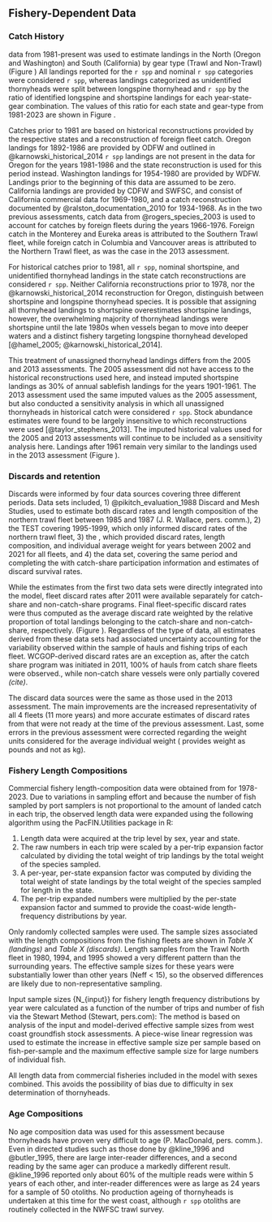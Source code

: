 ## Fishery-Dependent Data

### Catch History 
\Gls{pacfin} data from 1981-present was used to estimate landings in the North (Oregon and Washington) and South (California) by gear type (Trawl and Non-Trawl) (Figure \ref{fig:catch_hist}) All landings reported for the `r spp` and nominal `r spp` categories were considered `r spp`, whereas landings categorized as unidentified thornyheads were split between longspine thornyhead and `r spp` by the ratio of identified longspine and shortspine landings for each year-state-gear combination. The values of this ratio for each state and gear-type from 1981-2023 are shown in Figure \ref{fig:thornyhead-ratio}. 

Catches prior to 1981 are based on historical reconstructions provided by the respective states and a reconstruction of foreign fleet catch. Oregon landings for 1892-1986 are provided by ODFW and outlined in @karnowski_historical_2014 `r spp` landings are not present in the \gls{pacfin} data for Oregon for the years 1981-1986 and the state reconstruction is used for this period instead. Washington landings for 1954-1980 are provided by WDFW. Landings prior to the beginning of this data are assumed to be zero. California landings are provided by CDFW and SWFSC, and consist of California commercial data for 1969-1980, and a catch reconstruction documented by @ralston_documentation_2010 for 1934-1968. As in the two previous assessments, catch data from @rogers_species_2003 is used to account for catches by foreign fleets during the years 1966-1976. Foreign catch in the Monterey and Eureka \gls{inpfc} areas is attributed to the Southern Trawl fleet, while foreign catch in Columbia and Vancouver areas is attributed to the Northern Trawl fleet, as was the case in the 2013 assessment.

For historical catches prior to 1981, all `r spp`, nominal shortspine, and unidentified thornyhead landings in the state catch reconstructions are considered `r spp`. Neither California reconstructions prior to 1978, nor the @karnowski_historical_2014 reconstruction for Oregon, distinguish between shortspine and longspine thornyhead species. It is possible that assigning all thornyhead landings to shortspine overestimates shortspine landings, however, the overwhelming majority of thornyhead landings were shortspine until the late 1980s when vessels began to move into deeper waters and a distinct fishery targeting longspine thornyhead developed [@hamel_2005; @karnowski_historical_2014]. 

This treatment of unassigned thornyhead landings differs from the 2005 and 2013 assessments. The 2005 assessment did not have access to the historical reconstructions used here, and instead imputed shortspine landings as 30% of annual sablefish landings for the years 1901-1961. The 2013 assessment used the same imputed values as the 2005 assessment, but also conducted a sensitivity analysis in which all unassigned thornyheads in historical catch were considered `r spp`. Stock abundance estimates were found to be largely insensitive to which reconstructions were used [@taylor_stephens_2013]. The imputed historical values used for the 2005 and 2013 assessments will continue to be included as a sensitivity analysis here. Landings after 1961 remain very similar to the landings used in the 2013 assessment (Figure \ref{fig:catch_hist}). 


### Discards and retention
Discards were informed by four data sources covering three different periods. Data sets included, 1) @pikitch_evaluation_1988 Discard and Mesh Studies, used to estimate both discard rates and length composition of the northern trawl fleet between 1985 and 1987 (J. R. Wallace, pers. comm.), 2) the TEST \gls{edcp} covering 1995-1999, which only informed discard rates of the northern trawl fleet, 3) the \gls{wcgop}, which provided discard rates, length composition, and individual average weight for years between 2002 and 2021 for all fleets, and 4) the \gls{gemm} data set, covering the same period and completing the \gls{wcgop} with catch-share participation information and estimates of discard survival rates.

While the estimates from the first two data sets were directly integrated into the model, fleet discard rates after 2011 were available separately for catch-share and non-catch-share programs. Final fleet-specific discard rates were thus computed as the average \gls{wcgop} discard rate weighted by the relative proportion of total landings belonging to the catch-share and non-catch-share, respectively. (Figure \ref{fig:disc_rates_WCGOP}). Regardless of the type of data, all estimates derived from these data sets had associated uncertainty accounting for the variability observed within the sample of hauls and fishing trips of each fleet. WCGOP-derived discard rates are an exception as, after the catch share program was initiated in 2011, 100% of hauls from catch share fleets were observed., while non-catch share vessels were only partially covered *_(cite)_*.

The discard data sources were the same as those used in the 2013 assessment. The main improvements are the increased representativity of all 4 fleets (11 more years) and more accurate estimates of discard rates from \gls{edcp}that were not ready at the time of the previous assessment. Last, some errors in the previous assessment were corrected regarding the weight units considered for the average individual weight (\gls{wcgop} provides weight as pounds and not as kg).

### Fishery Length Compositions 
Commercial fishery length-composition data were obtained from \gls{pacfin} for 1978-2023. Due to variations in sampling effort and because the number of fish sampled by port samplers is not proportional to the amount of landed catch in each trip, the observed length data were expanded using the following algorithm using the PacFIN.Utilities package in R:

1. Length data were acquired at the trip level by sex, year and state.
2. The raw numbers in each trip were scaled by a per-trip expansion factor calculated by dividing the total weight of trip landings by the total weight of the species sampled. 
3. A per-year, per-state expansion factor was computed by dividing the total weight of state landings by the total weight of the species sampled for length in the state. 
4. The per-trip expanded numbers were multiplied by the per-state expansion factor and summed to provide the coast-wide length-frequency distributions by year.

Only randomly collected samples were used. The sample sizes associated with the length compositions from the fishing fleets are shown in *_Table X (landings)_* and *_Table X (discards)_*. Length samples from the Trawl North fleet in 1980, 1994, and 1995 showed a very different pattern than the surrounding years. The effective sample sizes for these years were substantially lower than other years (Neff < 15), so the observed differences are likely due to non-representative sampling.

Input sample sizes {N_{input}} for fishery length frequency distributions by year were calculated as a function of the number of trips and number of fish via the Stewart Method (Stewart, pers.com): 
\begin{align*}{N_{input} = N_{trips} + 0.138N_{fish}}\qquad\text{ when }\frac{N_{fish}}{N_{trips}}<44 \\
{N_{input} = 7.06N_{trips}}\qquad\qquad\qquad\text{ when }\frac{N_{fish}}{N_{trips}}\ge 44 \end{align*}
The method is based on analysis of the input and model-derived effective sample sizes from west coast groundfish stock assessments. A piece-wise linear regression was used to estimate the increase in effective sample size per sample based on fish-per-sample and the maximum effective sample size for large numbers of individual fish.

All length data from commercial fisheries included in the model with sexes combined. This avoids the possibility of bias due to difficulty in sex determination of thornyheads.

### Age Compositions 
No age composition data was used for this assessment because thornyheads have proven very difficult to age (P. MacDonald, pers. comm.).  Even in directed studies such as those done by @kline_1996 and @butler_1995, there are large inter-reader differences, and a second reading by the same ager can produce a markedly different result. @kline_1996 reported only about 60% of the multiple reads were within 5 years of each other, and inter-reader differences were as large as 24 years for a sample of 50 otoliths. No production ageing of thornyheads is undertaken at this time for the west coast, although `r spp` otoliths are routinely collected in the NWFSC trawl survey.